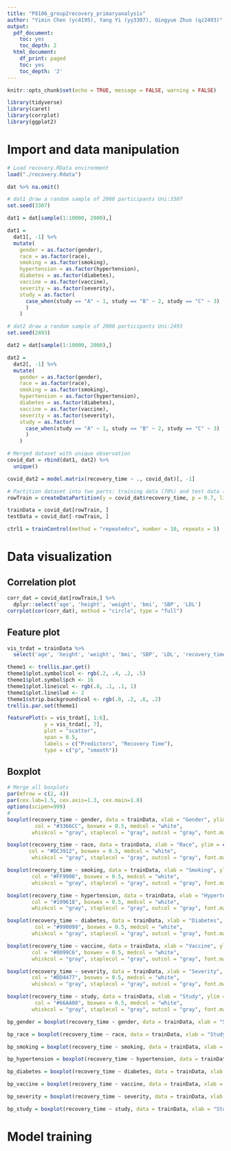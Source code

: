 ```yaml
---
title: "P8106_group2recovery_primaryanalysis" 
author: "Yimin Chen (yc4195), Yang Yi (yy3307), Qingyue Zhuo (qz2493)"
output:
  pdf_document:
    toc: yes
    toc_depth: 2
  html_document:
    df_print: paged
    toc: yes
    toc_depth: '2'
---
```


```r
knitr::opts_chunk$set(echo = TRUE, message = FALSE, warning = FALSE)
```

```r
library(tidyverse)
library(caret)
library(corrplot)
library(ggplot2)
```

# Import and data manipulation

```r
# Load recovery.RData environment
load("./recovery.Rdata")

dat %>% na.omit()

# dat1 draw a random sample of 2000 participants Uni:3307
set.seed(3307)

dat1 = dat[sample(1:10000, 2000),]

dat1 = 
  dat1[, -1] %>% 
  mutate(
    gender = as.factor(gender),
    race = as.factor(race),
    smoking = as.factor(smoking),
    hypertension = as.factor(hypertension),
    diabetes = as.factor(diabetes),
    vaccine = as.factor(vaccine),
    severity = as.factor(severity),
    study = as.factor(
      case_when(study == "A" ~ 1, study == "B" ~ 2, study == "C" ~ 3)
      )
    )

# dat2 draw a random sample of 2000 participants Uni:2493
set.seed(2493)

dat2 = dat[sample(1:10000, 2000),]

dat2 = 
  dat2[, -1] %>% 
  mutate(
    gender = as.factor(gender),
    race = as.factor(race),
    smoking = as.factor(smoking),
    hypertension = as.factor(hypertension),
    diabetes = as.factor(diabetes),
    vaccine = as.factor(vaccine),
    severity = as.factor(severity),
    study = as.factor(
      case_when(study == "A" ~ 1, study == "B" ~ 2, study == "C" ~ 3)
      )
    )

# Merged dataset with unique observation
covid_dat = rbind(dat1, dat2) %>% 
  unique()

covid_dat2 = model.matrix(recovery_time ~ ., covid_dat)[, -1]

# Partition dataset into two parts: training data (70%) and test data (30%)
rowTrain = createDataPartition(y = covid_dat$recovery_time, p = 0.7, list = FALSE)

trainData = covid_dat[rowTrain, ]
testData = covid_dat[-rowTrain, ]

ctrl1 = trainControl(method = "repeatedcv", number = 10, repeats = 5)
```

# Data visualization

## Correlation plot

```r
corr_dat = covid_dat[rowTrain,] %>% 
  dplyr::select('age', 'height', 'weight', 'bmi', 'SBP', 'LDL')
corrplot(cor(corr_dat), method = "circle", type = "full")
```

## Feature plot

```r
vis_trdat = trainData %>% 
  select('age', 'height', 'weight', 'bmi', 'SBP', 'LDL', 'recovery_time')

theme1 <- trellis.par.get()
theme1$plot.symbol$col <- rgb(.2, .4, .2, .5)
theme1$plot.symbol$pch <- 16
theme1$plot.line$col <- rgb(.8, .1, .1, 1)
theme1$plot.line$lwd <- 2
theme1$strip.background$col <- rgb(.0, .2, .6, .2)
trellis.par.set(theme1)

featurePlot(x = vis_trdat[, 1:6],
            y = vis_trdat[, 7],
            plot = "scatter",
            span = 0.5,
            labels = c("Predictors", "Recovery Time"),
            type = c("p", "smooth"))
```

## Boxplot

```r
# Merge all boxplots
par(mfrow = c(2, 4))
par(cex.lab=1.5, cex.axis=1.3, cex.main=1.8)
options(scipen=999)
# 
boxplot(recovery_time ~ gender, data = trainData, xlab = "Gender", ylim = c(0, 150), 
         col = "#3366CC", boxwex = 0.5, medcol = "white", 
        whiskcol = "gray", staplecol = "gray", outcol = "gray", font.main = 1)

boxplot(recovery_time ~ race, data = trainData, xlab = "Race", ylim = c(0, 150), 
       col = "#DC3912", boxwex = 0.5, medcol = "white", 
        whiskcol = "gray", staplecol = "gray", outcol = "gray", font.main = 1)

boxplot(recovery_time ~ smoking, data = trainData, xlab = "Smoking", ylim = c(0, 150), 
        col = "#FF9900", boxwex = 0.5, medcol = "white", 
        whiskcol = "gray", staplecol = "gray", outcol = "gray", font.main = 1)

boxplot(recovery_time ~ hypertension, data = trainData, xlab = "Hypertension", ylim = c(0, 150), 
        col = "#109618", boxwex = 0.5, medcol = "white", 
        whiskcol = "gray", staplecol = "gray", outcol = "gray", font.main = 1)

boxplot(recovery_time ~ diabetes, data = trainData, xlab = "Diabetes", ylim = c(0, 150), 
         col = "#990099", boxwex = 0.5, medcol = "white", 
        whiskcol = "gray", staplecol = "gray", outcol = "gray", font.main = 1)

boxplot(recovery_time ~ vaccine, data = trainData, xlab = "Vaccine", ylim = c(0, 150), 
        col = "#0099C6", boxwex = 0.5, medcol = "white", 
        whiskcol = "gray", staplecol = "gray", outcol = "gray", font.main = 1)

boxplot(recovery_time ~ severity, data = trainData, xlab = "Severity", ylim = c(0, 150), 
        col = "#DD4477", boxwex = 0.5, medcol = "white", 
        whiskcol = "gray", staplecol = "gray", outcol = "gray", font.main = 1)

boxplot(recovery_time ~ study, data = trainData, xlab = "Study", ylim = c(0, 150), 
         col = "#66AA00", boxwex = 0.5, medcol = "white", 
        whiskcol = "gray", staplecol = "gray", outcol = "gray", font.main = 1)

```

```r
bp_gender = boxplot(recovery_time ~ gender, data = trainData, xlab = "Study", ylim = c(0, 150))
```

```r
bp_race = boxplot(recovery_time ~ race, data = trainData, xlab = "Study", ylim = c(0, 150))
```

```r
bp_smoking = boxplot(recovery_time ~ smoking, data = trainData, xlab = "Study", ylim = c(0, 150))
```

```r
bp_hypertension = boxplot(recovery_time ~ hypertension, data = trainData, xlab = "Study", ylim = c(0, 150))
```

```r
bp_diabetes = boxplot(recovery_time ~ diabetes, data = trainData, xlab = "Study", ylim = c(0, 150))
```

```r
bp_vaccine = boxplot(recovery_time ~ vaccine, data = trainData, xlab = "Study", ylim = c(0, 150))
```

```r
bp_severity = boxplot(recovery_time ~ severity, data = trainData, xlab = "Study", ylim = c(0, 150))
```

```r
bp_study = boxplot(recovery_time ~ study, data = trainData, xlab = "Study", ylim = c(0, 150))
```




# Model training